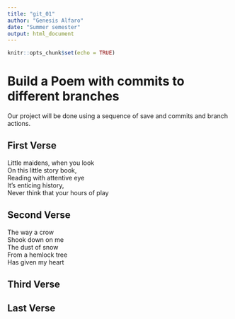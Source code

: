 ```yaml
---
title: "git_01"
author: "Genesis Alfaro"
date: "Summer semester"
output: html_document
---
```


```r
knitr::opts_chunk$set(echo = TRUE)
```
# Build a Poem with commits to different branches
Our project will be done using a sequence of save and commits and branch actions.
<!-- Do not modify or change any text in "!--" bracketed areas such as this --- these are instructions to
you, if you change any of this the git program will notice it and compromise your git merging strategy !-->

## First Verse 
<!--Put the first five lines of a poem by Lewis Carrol in this section!-->
Little maidens, when you look  
On this little story book,  
Reading with attentive eye  
It's enticing history,  
Never think that your hours of play
  
## Second Verse
<!--Put the first five lines of a poem by Robert Frost here!-->
The way a crow  
Shook down on me  
The dust of snow  
From a hemlock tree  
Has given my heart  
 
## Third Verse
<!--Put the first two verses of The Walrus and the Carpenter here!-->
 
## Last Verse
<!--Put a short poem you created using chatGPT of 20 to 30 lines,here!-->
